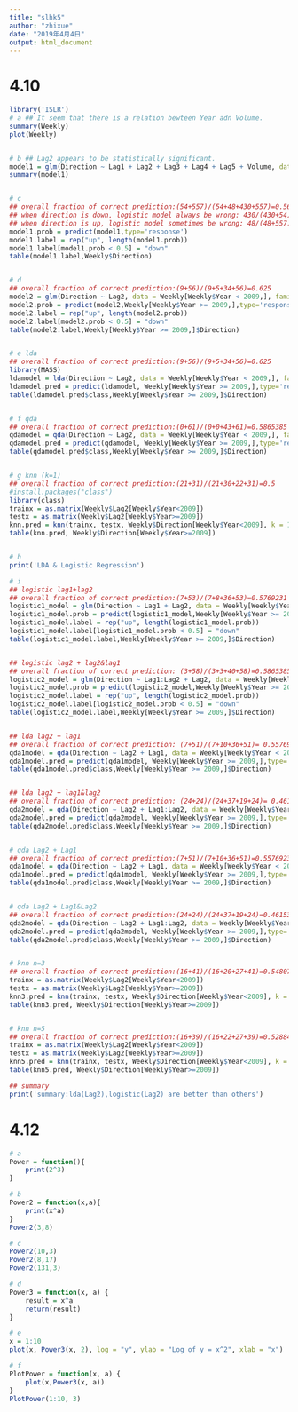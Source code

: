 ---
title: "slhk5"
author: "zhixue"
date: "2019年4月4日"
output: html_document
---
# 4.10
```{r 4.10}
library('ISLR')
# a ## It seem that there is a relation bewteen Year adn Volume. 
summary(Weekly)
plot(Weekly)


# b ## Lag2 appears to be statistically significant.
model1 = glm(Direction ~ Lag1 + Lag2 + Lag3 + Lag4 + Lag5 + Volume, data = Weekly, family = binomial)
summary(model1)


# c
## overall fraction of correct prediction:(54+557)/(54+48+430+557)=0.5610652
## when direction is down, logistic model always be wrong: 430/(430+54)
## when direction is up, logistic model sometimes be wrong: 48/(48+557)
model1.prob = predict(model1,type='response')
model1.label = rep("up", length(model1.prob))
model1.label[model1.prob < 0.5] = "down"
table(model1.label,Weekly$Direction)


# d
## overall fraction of correct prediction:(9+56)/(9+5+34+56)=0.625
model2 = glm(Direction ~ Lag2, data = Weekly[Weekly$Year < 2009,], family = binomial)
model2.prob = predict(model2,Weekly[Weekly$Year >= 2009,],type='response')
model2.label = rep("up", length(model2.prob))
model2.label[model2.prob < 0.5] = "down"
table(model2.label,Weekly[Weekly$Year >= 2009,]$Direction)


# e lda
## overall fraction of correct prediction:(9+56)/(9+5+34+56)=0.625
library(MASS)
ldamodel = lda(Direction ~ Lag2, data = Weekly[Weekly$Year < 2009,], family = binomial)
ldamodel.pred = predict(ldamodel, Weekly[Weekly$Year >= 2009,],type='response')
table(ldamodel.pred$class,Weekly[Weekly$Year >= 2009,]$Direction)


# f qda
## overall fraction of correct prediction:(0+61)/(0+0+43+61)=0.5865385
qdamodel = qda(Direction ~ Lag2, data = Weekly[Weekly$Year < 2009,], family = binomial)
qdamodel.pred = predict(qdamodel, Weekly[Weekly$Year >= 2009,],type='response')
table(qdamodel.pred$class,Weekly[Weekly$Year >= 2009,]$Direction)


# g knn (k=1)
## overall fraction of correct prediction:(21+31)/(21+30+22+31)=0.5
#install.packages("class")
library(class)
trainx = as.matrix(Weekly$Lag2[Weekly$Year<2009])
testx = as.matrix(Weekly$Lag2[Weekly$Year>=2009])
knn.pred = knn(trainx, testx, Weekly$Direction[Weekly$Year<2009], k = 1)
table(knn.pred, Weekly$Direction[Weekly$Year>=2009])


# h
print('LDA & Logistic Regression') 

# i
## logistic lag1+lag2
## overall fraction of correct prediction:(7+53)/(7+8+36+53)=0.5769231
logistic1_model = glm(Direction ~ Lag1 + Lag2, data = Weekly[Weekly$Year < 2009,], family = binomial)
logistic1_model.prob = predict(logistic1_model,Weekly[Weekly$Year >= 2009,],type='response')
logistic1_model.label = rep("up", length(logistic1_model.prob))
logistic1_model.label[logistic1_model.prob < 0.5] = "down"
table(logistic1_model.label,Weekly[Weekly$Year >= 2009,]$Direction)


## logistic lag2 + lag2&lag1
## overall fraction of correct prediction: (3+58)/(3+3+40+58)=0.5865385
logistic2_model = glm(Direction ~ Lag1:Lag2 + Lag2, data = Weekly[Weekly$Year < 2009,], family = binomial)
logistic2_model.prob = predict(logistic2_model,Weekly[Weekly$Year >= 2009,],type='response')
logistic2_model.label = rep("up", length(logistic2_model.prob))
logistic2_model.label[logistic2_model.prob < 0.5] = "down"
table(logistic2_model.label,Weekly[Weekly$Year >= 2009,]$Direction)


## lda lag2 + lag1
## overall fraction of correct prediction: (7+51)/(7+10+36+51)= 0.5576923
qda1model = qda(Direction ~ Lag2 + Lag1, data = Weekly[Weekly$Year < 2009,], family = binomial)
qda1model.pred = predict(qda1model, Weekly[Weekly$Year >= 2009,],type='response')
table(qda1model.pred$class,Weekly[Weekly$Year >= 2009,]$Direction)


## lda lag2 + lag1&lag2
## overall fraction of correct prediction: (24+24)/(24+37+19+24)= 0.4615385
qda2model = qda(Direction ~ Lag2 + Lag1:Lag2, data = Weekly[Weekly$Year < 2009,], family = binomial)
qda2model.pred = predict(qda2model, Weekly[Weekly$Year >= 2009,],type='response')
table(qda2model.pred$class,Weekly[Weekly$Year >= 2009,]$Direction)


# qda Lag2 + Lag1
## overall fraction of correct prediction:(7+51)/(7+10+36+51)=0.5576923
qda1model = qda(Direction ~ Lag2 + Lag1, data = Weekly[Weekly$Year < 2009,], family = binomial)
qda1model.pred = predict(qda1model, Weekly[Weekly$Year >= 2009,],type='response')
table(qda1model.pred$class,Weekly[Weekly$Year >= 2009,]$Direction)


# qda Lag2 + Lag1&Lag2
## overall fraction of correct prediction:(24+24)/(24+37+19+24)=0.4615385
qda2model = qda(Direction ~ Lag2 + Lag1:Lag2, data = Weekly[Weekly$Year < 2009,], family = binomial)
qda2model.pred = predict(qda2model, Weekly[Weekly$Year >= 2009,],type='response')
table(qda2model.pred$class,Weekly[Weekly$Year >= 2009,]$Direction)


# knn n=3
## overall fraction of correct prediction:(16+41)/(16+20+27+41)=0.5480769
trainx = as.matrix(Weekly$Lag2[Weekly$Year<2009])
testx = as.matrix(Weekly$Lag2[Weekly$Year>=2009])
knn3.pred = knn(trainx, testx, Weekly$Direction[Weekly$Year<2009], k = 3)
table(knn3.pred, Weekly$Direction[Weekly$Year>=2009])


# knn n=5
## overall fraction of correct prediction:(16+39)/(16+22+27+39)=0.5288462
trainx = as.matrix(Weekly$Lag2[Weekly$Year<2009])
testx = as.matrix(Weekly$Lag2[Weekly$Year>=2009])
knn5.pred = knn(trainx, testx, Weekly$Direction[Weekly$Year<2009], k = 5)
table(knn5.pred, Weekly$Direction[Weekly$Year>=2009])

## summary
print('summary:lda(Lag2),logistic(Lag2) are better than others')

```

# 4.12
```{r 4.12}
# a
Power = function(){
    print(2^3)
}

# b
Power2 = function(x,a){
    print(x^a)
}
Power2(3,8)

# c
Power2(10,3)
Power2(8,17)
Power2(131,3)

# d
Power3 = function(x, a) {
    result = x^a
    return(result)
}

# e
x = 1:10
plot(x, Power3(x, 2), log = "y", ylab = "Log of y = x^2", xlab = "x")

# f
PlotPower = function(x, a) {
    plot(x,Power3(x, a))
}
PlotPower(1:10, 3)
```
